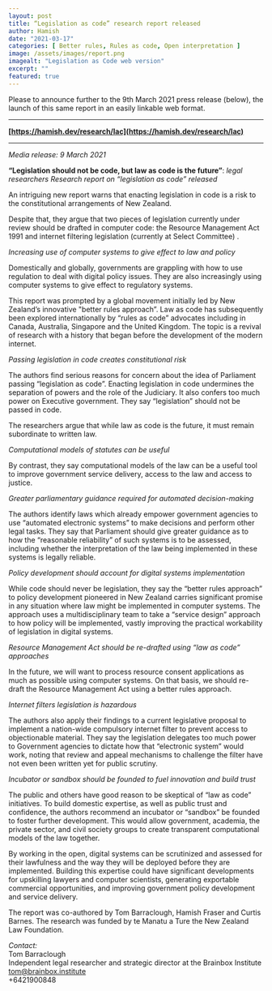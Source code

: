 ---
layout: post
title: “Legislation as code” research report released
author: Hamish
date: "2021-03-17"
categories: [ Better rules, Rules as code, Open interpretation ]
image: /assets/images/report.png
imagealt: "Legislation as Code web version"
excerpt: ""
featured: true
---

Please to announce further to the 9th March 2021 press release (below), the launch of this same report in an easily linkable web format.

---------------

**[https://hamish.dev/research/lac](https://hamish.dev/research/lac)**

---------------



*Media release: 9 March 2021*

**“Legislation should not be code, but law as code is the future”**: *legal researchers Research report on “legislation as code” released*

An intriguing new report warns that enacting legislation in code is a risk to the constitutional  arrangements of New Zealand.

Despite that, they argue that two pieces of legislation currently under review should be drafted in  computer code: the Resource Management Act 1991 and internet filtering legislation (currently at  Select Committee) .  

*Increasing use of computer systems to give effect to law and policy*

Domestically and globally, governments are grappling with how to use regulation to deal with digital  policy issues. They are also increasingly using computer systems to give effect to regulatory systems.  

This report was prompted by a global movement initially led by New Zealand’s innovative "better  rules approach”. Law as code has subsequently been explored internationally by “rules as code”  advocates including in Canada, Australia, Singapore and the United Kingdom. The topic is a revival of  research with a history that began before the development of the modern internet.  

*Passing legislation in code creates constitutional risk* 

The authors find serious reasons for concern about the idea of Parliament passing “legislation as  code”. Enacting legislation in code undermines the separation of powers and the role of the  Judiciary. It also confers too much power on Executive government. They say “legislation” should  not be passed in code. 

The researchers argue that while law as code is the future, it must remain subordinate to written  law.  

*Computational models of statutes can be useful*

By contrast, they say computational models of the law can be a useful tool to improve government  service delivery, access to the law and access to justice.  

*Greater parliamentary guidance required for automated decision-making*

The authors identify laws which already empower government agencies to use “automated  electronic systems” to make decisions and perform other legal tasks. They say that Parliament  should give greater guidance as to how the “reasonable reliability” of such systems is to be assessed,  including whether the interpretation of the law being implemented in these systems is legally  reliable.  

*Policy development should account for digital systems implementation*

While code should never be legislation, they say the “better rules approach” to policy development  pioneered in New Zealand carries significant promise in any situation where law might be  implemented in computer systems. The approach uses a multidisciplinary team to take a “service  design” approach to how policy will be implemented, vastly improving the practical workability of  legislation in digital systems.

*Resource Management Act should be re-drafted using “law as code” approaches*

In the future, we will want to process resource consent applications as much as possible using  computer systems. On that basis, we should re-draft the Resource Management Act using a better  rules approach.  

*Internet filters legislation is hazardous*

The authors also apply their findings to a current legislative proposal to implement a nation-wide  compulsory internet filter to prevent access to objectionable material. They say the legislation  delegates too much power to Government agencies to dictate how that “electronic system” would  work, noting that review and appeal mechanisms to challenge the filter have not even been written  yet for public scrutiny. 

*Incubator or sandbox should be founded to fuel innovation and build trust*

The public and others have good reason to be skeptical of “law as code” initiatives. To build domestic expertise, as well as public trust and confidence, the authors recommend an incubator or  “sandbox” be founded to foster further development. This would allow government, academia, the private sector, and civil society groups to create transparent computational models of the law  together.  

By working in the open, digital systems can be scrutinized and assessed for their lawfulness and the  way they will be deployed before they are implemented. Building this expertise could have  significant developments for upskilling lawyers and computer scientists, generating exportable  commercial opportunities, and improving government policy development and service delivery.  

The report was co-authored by Tom Barraclough, Hamish Fraser and Curtis Barnes. The research was  funded by te Manatu a Ture the New Zealand Law Foundation. 

*Contact:*\
Tom Barraclough \
Independent legal researcher and strategic director at the Brainbox Institute [tom@brainbox.institute](mailto:tom@brainbox.institute) \
+6421900848

